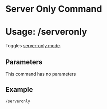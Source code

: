 # Server Only Command
# Usage: /serveronly
Toggles [server-only mode](../../../server-only).

## Parameters
This command has no parameters

## Example
`/serveronly`

